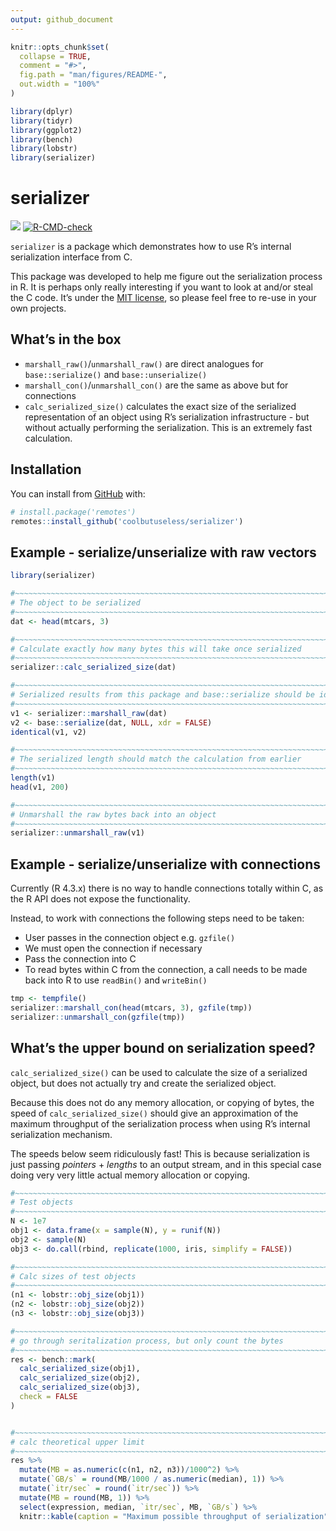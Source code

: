 ```yaml
---
output: github_document
---
```


<!-- README.md is generated from README.Rmd. Please edit that file -->

```r
knitr::opts_chunk$set(
  collapse = TRUE,
  comment = "#>",
  fig.path = "man/figures/README-",
  out.width = "100%"
)

library(dplyr)
library(tidyr)
library(ggplot2)
library(bench)
library(lobstr)
library(serializer)
```

# serializer

<!-- badges: start -->
![](https://img.shields.io/badge/cool-useless-green.svg)
[![R-CMD-check](https://github.com/coolbutuseless/serializer/actions/workflows/R-CMD-check.yaml/badge.svg)](https://github.com/coolbutuseless/serializer/actions/workflows/R-CMD-check.yaml)
<!-- badges: end -->

`serializer` is a package which demonstrates how to use R's internal 
serialization interface from C.

This package was developed to help me figure out the serialization process in R.
It is perhaps only really interesting if you want to look at and/or steal the C
code.  It's under the [MIT license](https://mit-license.org/), so please feel 
free to re-use in your own projects.


## What's in the box

* `marshall_raw()`/`unmarshall_raw()` are direct analogues for `base::serialize()` and 
  `base::unserialize()`
* `marshall_con()`/`unmarshall_con()` are the same as above but for connections
* `calc_serialized_size()` calculates the exact size of the serialized
  representation of an object using R's serialization infrastructure - but without
  actually performing the serialization.  This is an extremely fast calculation.

## Installation

You can install from [GitHub](https://github.com/coolbutuseless/serializer) with:

``` r
# install.package('remotes')
remotes::install_github('coolbutuseless/serializer')
```

        
        
## Example - serialize/unserialize with raw vectors


```r
library(serializer)

#~~~~~~~~~~~~~~~~~~~~~~~~~~~~~~~~~~~~~~~~~~~~~~~~~~~~~~~~~~~~~~~~~~~~~~~~~~~~~
# The object to be serialized
#~~~~~~~~~~~~~~~~~~~~~~~~~~~~~~~~~~~~~~~~~~~~~~~~~~~~~~~~~~~~~~~~~~~~~~~~~~~~~
dat <- head(mtcars, 3)

#~~~~~~~~~~~~~~~~~~~~~~~~~~~~~~~~~~~~~~~~~~~~~~~~~~~~~~~~~~~~~~~~~~~~~~~~~~~~~
# Calculate exactly how many bytes this will take once serialized
#~~~~~~~~~~~~~~~~~~~~~~~~~~~~~~~~~~~~~~~~~~~~~~~~~~~~~~~~~~~~~~~~~~~~~~~~~~~~~
serializer::calc_serialized_size(dat)

#~~~~~~~~~~~~~~~~~~~~~~~~~~~~~~~~~~~~~~~~~~~~~~~~~~~~~~~~~~~~~~~~~~~~~~~~~~~~~
# Serialized results from this package and base::serialize should be identical
#~~~~~~~~~~~~~~~~~~~~~~~~~~~~~~~~~~~~~~~~~~~~~~~~~~~~~~~~~~~~~~~~~~~~~~~~~~~~~
v1 <- serializer::marshall_raw(dat)
v2 <- base::serialize(dat, NULL, xdr = FALSE)
identical(v1, v2)

#~~~~~~~~~~~~~~~~~~~~~~~~~~~~~~~~~~~~~~~~~~~~~~~~~~~~~~~~~~~~~~~~~~~~~~~~~~~~~
# The serialized length should match the calculation from earlier
#~~~~~~~~~~~~~~~~~~~~~~~~~~~~~~~~~~~~~~~~~~~~~~~~~~~~~~~~~~~~~~~~~~~~~~~~~~~~~
length(v1)
head(v1, 200)

#~~~~~~~~~~~~~~~~~~~~~~~~~~~~~~~~~~~~~~~~~~~~~~~~~~~~~~~~~~~~~~~~~~~~~~~~~~~~~
# Unmarshall the raw bytes back into an object  
#~~~~~~~~~~~~~~~~~~~~~~~~~~~~~~~~~~~~~~~~~~~~~~~~~~~~~~~~~~~~~~~~~~~~~~~~~~~~~
serializer::unmarshall_raw(v1)
```



        
## Example - serialize/unserialize with connections

Currently (R 4.3.x) there is no way to handle connections totally within C, as
the R API does not expose the functionality.

Instead, to work with connections the following steps need to be taken:

* User passes in the connection object e.g. `gzfile()`
* We must open the connection if necessary
* Pass the connection into C
* To read bytes within C from the connection, a call needs to be made back into R
  to use `readBin()` and `writeBin()`

```r
tmp <- tempfile()
serializer::marshall_con(head(mtcars, 3), gzfile(tmp))
serializer::unmarshall_con(gzfile(tmp))
```





## What's the upper bound on serialization speed?

`calc_serialized_size()` can be used to calculate the size of a serialized object,
but does not actually try and create the serialized object.

Because this does not do any memory allocation, or copying of bytes, the speed
of `calc_serialized_size()` should give an approximation of the maximum 
throughput of the serialization process when using R's internal serialization
mechanism.

The speeds below seem ridiculously fast!  This is because serialization is just passing 
*pointers* + *lengths* to an output stream, and in this special case doing 
very very little actual memory allocation or copying.


```r

#~~~~~~~~~~~~~~~~~~~~~~~~~~~~~~~~~~~~~~~~~~~~~~~~~~~~~~~~~~~~~~~~~~~~~~~~~~~~~
# Test objects
#~~~~~~~~~~~~~~~~~~~~~~~~~~~~~~~~~~~~~~~~~~~~~~~~~~~~~~~~~~~~~~~~~~~~~~~~~~~~~
N <- 1e7
obj1 <- data.frame(x = sample(N), y = runif(N))
obj2 <- sample(N)
obj3 <- do.call(rbind, replicate(1000, iris, simplify = FALSE))

#~~~~~~~~~~~~~~~~~~~~~~~~~~~~~~~~~~~~~~~~~~~~~~~~~~~~~~~~~~~~~~~~~~~~~~~~~~~~~
# Calc sizes of test objects
#~~~~~~~~~~~~~~~~~~~~~~~~~~~~~~~~~~~~~~~~~~~~~~~~~~~~~~~~~~~~~~~~~~~~~~~~~~~~~
(n1 <- lobstr::obj_size(obj1))
(n2 <- lobstr::obj_size(obj2))
(n3 <- lobstr::obj_size(obj3))

#~~~~~~~~~~~~~~~~~~~~~~~~~~~~~~~~~~~~~~~~~~~~~~~~~~~~~~~~~~~~~~~~~~~~~~~~~~~~~
# go through seritalization process, but only count the bytes
#~~~~~~~~~~~~~~~~~~~~~~~~~~~~~~~~~~~~~~~~~~~~~~~~~~~~~~~~~~~~~~~~~~~~~~~~~~~~~
res <- bench::mark(
  calc_serialized_size(obj1),
  calc_serialized_size(obj2),
  calc_serialized_size(obj3),
  check = FALSE
)


#~~~~~~~~~~~~~~~~~~~~~~~~~~~~~~~~~~~~~~~~~~~~~~~~~~~~~~~~~~~~~~~~~~~~~~~~~~~~~
# calc theoretical upper limit
#~~~~~~~~~~~~~~~~~~~~~~~~~~~~~~~~~~~~~~~~~~~~~~~~~~~~~~~~~~~~~~~~~~~~~~~~~~~~~
res %>% 
  mutate(MB = as.numeric(c(n1, n2, n3))/1000^2) %>%
  mutate(`GB/s` = round(MB/1000 / as.numeric(median), 1)) %>%
  mutate(`itr/sec` = round(`itr/sec`)) %>%
  mutate(MB = round(MB, 1)) %>% 
  select(expression, median, `itr/sec`, MB, `GB/s`) %>%
  knitr::kable(caption = "Maximum possible throughput of serialization")
```



